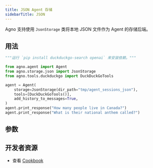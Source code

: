 ```yaml
---
title: JSON Agent 存储
sidebarTitle: JSON
---
```


Agno 支持使用 `JsonStorage` 类将本地 JSON 文件作为 Agent 的存储后端。

## 用法

```python json_storage_for_agent.py
"""运行 `pip install duckduckgo-search openai` 来安装依赖。"""

from agno.agent import Agent
from agno.storage.json import JsonStorage
from agno.tools.duckduckgo import DuckDuckGoTools

agent = Agent(
    storage=JsonStorage(dir_path="tmp/agent_sessions_json"),
    tools=[DuckDuckGoTools()],
    add_history_to_messages=True,
)
agent.print_response("How many people live in Canada?")
agent.print_response("What is their national anthem called?")
```

## 参数

<Snippet file="storage-json-params.mdx" />

## 开发者资源

- 查看 [Cookbook](https://github.com/agno-agi/agno/blob/main/cookbook/storage/json_storage/json_storage_agent.py)
